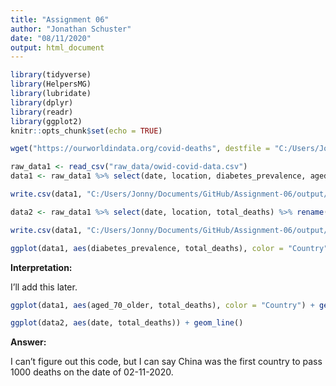 ```yaml
---
title: "Assignment 06"
author: "Jonathan Schuster"
date: "08/11/2020"
output: html_document
---
```


```r
library(tidyverse)
library(HelpersMG)
library(lubridate)
library(dplyr)
library(readr)
library(ggplot2)
knitr::opts_chunk$set(echo = TRUE)
```

```r

wget("https://ourworldindata.org/covid-deaths", destfile = "C:/Users/Jonny/Documents/GitHub/Assignment-06/raw_data/owid-covid-data.csv")


```

```r
raw_data1 <- read_csv("raw_data/owid-covid-data.csv")
data1 <- raw_data1 %>% select(date, location, diabetes_prevalence, aged_70_older, total_deaths) %>% rename(Country = "location") %>% filter(date == "2020-06-30") 

write.csv(data1, "C:/Users/Jonny/Documents/GitHub/Assignment-06/output/june_deaths_by_country.csv" )
```

```r

data2 <- raw_data1 %>% select(date, location, total_deaths) %>% rename(Country = "location")

write.csv(data1, "C:/Users/Jonny/Documents/GitHub/Assignment-06/output/european_deaths_by_date.csv" )
```

```r

ggplot(data1, aes(diabetes_prevalence, total_deaths), color = "Country") + geom_point() + theme_linedraw() + labs(x = "Has Diabetes", y = "Total Deaths", title = "Deaths due to Diabetes")

```

**Interpretation:**

I'll add this later.

```r

ggplot(data1, aes(aged_70_older, total_deaths), color = "Country") + geom_point() + theme_linedraw() + labs(x = "Ages over 70", y = "Total Deaths", title = "Individuals over 70 Deaths")

```

```r

ggplot(data2, aes(date, total_deaths)) + geom_line()

```


**Answer:**

I can't figure out this code, but I can say China was the first country to pass 1000 deaths on the date of 02-11-2020.

